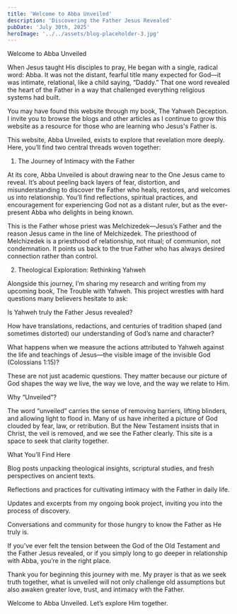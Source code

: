 ```yaml
---
title: 'Welcome to Abba Unveiled'
description: 'Discovering the Father Jesus Revealed'
pubDate: 'July 30th, 2025'
heroImage: '../../assets/blog-placeholder-3.jpg'
---
```


Welcome to Abba Unveiled

When Jesus taught His disciples to pray, He began with a single, radical word: Abba. It was not the distant, fearful title many expected for God—it was intimate, relational, like a child saying, “Daddy.” That one word revealed the heart of the Father in a way that challenged everything religious systems had built.

You may have found this website through my book, The Yahweh Deception. I invite you to browse the blogs and other articles as I continue to grow this website as a resource for those who are learning who Jesus's Father is.

This website, Abba Unveiled, exists to explore that revelation more deeply. Here, you’ll find two central threads woven together:

1. The Journey of Intimacy with the Father

At its core, Abba Unveiled is about drawing near to the One Jesus came to reveal. It’s about peeling back layers of fear, distortion, and misunderstanding to discover the Father who heals, restores, and welcomes us into relationship. You’ll find reflections, spiritual practices, and encouragement for experiencing God not as a distant ruler, but as the ever-present Abba who delights in being known.

This is the Father whose priest was Melchizedek—Jesus’s Father and the reason Jesus came in the line of Melchizedek. The priesthood of Melchizedek is a priesthood of relationship, not ritual; of communion, not condemnation. It points us back to the true Father who has always desired connection rather than control.


2. Theological Exploration: Rethinking Yahweh

Alongside this journey, I’m sharing my research and writing from my upcoming book, The Trouble with Yahweh. This project wrestles with hard questions many believers hesitate to ask:

Is Yahweh truly the Father Jesus revealed?

How have translations, redactions, and centuries of tradition shaped (and sometimes distorted) our understanding of God’s name and character?

What happens when we measure the actions attributed to Yahweh against the life and teachings of Jesus—the visible image of the invisible God (Colossians 1:15)?

These are not just academic questions. They matter because our picture of God shapes the way we live, the way we love, and the way we relate to Him.

Why “Unveiled”?

The word “unveiled” carries the sense of removing barriers, lifting blinders, and allowing light to flood in. Many of us have inherited a picture of God clouded by fear, law, or retribution. But the New Testament insists that in Christ, the veil is removed, and we see the Father clearly. This site is a space to seek that clarity together.

What You’ll Find Here

Blog posts unpacking theological insights, scriptural studies, and fresh perspectives on ancient texts.

Reflections and practices for cultivating intimacy with the Father in daily life.

Updates and excerpts from my ongoing book project, inviting you into the process of discovery.

Conversations and community for those hungry to know the Father as He truly is.

If you’ve ever felt the tension between the God of the Old Testament and the Father Jesus revealed, or if you simply long to go deeper in relationship with Abba, you’re in the right place.

Thank you for beginning this journey with me. My prayer is that as we seek truth together, what is unveiled will not only challenge old assumptions but also awaken greater love, trust, and intimacy with the Father.

Welcome to Abba Unveiled. Let’s explore Him together.